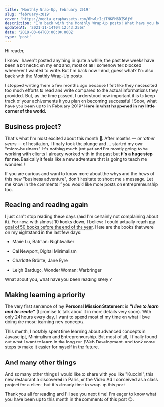 ```yaml
---
title: 'Monthly Wrap-Up, February 2019'
slug: 'february-2019'
cover: 'https://media.graphassets.com/6hwlrIciTNKPM6DIS6jW'
description: "I'm back with the Monthly Wrap-Up posts! What have you been up to in February 2019? Here is what happened in my little corner of the world."
updatedAt: '2021-11-14T04:12:43.256Z'
date: '2019-03-04T00:00:00.000Z'
type: 'post'
---
```


Hi reader,

I know I haven't posted anything in quite a while, the past few weeks have been a bit hectic on my end and, most of all I somehow felt blocked whenever I wanted to write. But I'm back now ! And, guess what? I'm also back with the Monthly Wrap-Up posts.

I stopped writing them a few months ago because I felt like they necessited too much efforts to read and write compared to the actual informations they provided. But, as the time passed, I understood how important it is to keep track of your achivements if you plan on becoming successful ! Sooo, what have you been up to in February 2019? **Here is what happened in my little corner of the world.**

## Business project?

That's what I'm most excited about this month 🙈. After months — _or rather years_ — of hesitation, I finally took the plunge and ... started my own "micro-business". It's nothing much just yet and I'm mostly going to be working with clients I already worked with in the past but **it's a huge step for me**. Basically it feels like a new adventure that is going to teach me wonders !

If you are curious and want to know more about the whys and the hows of this new "business adventure", don't hesitate to shoot me a message. Let me know in the comments if you would like more posts on entrepreneurship too.

## Reading and reading again

I just can't stop reading these days (and I'm certainly not complaining about it). For now, with almost 10 books down, I believe I could actually reach [my goal of 50 books before the end of the year](/2019/). Here are the books that were on my nightstand in the last few days:

-   Marie Lu, Batman: Nightwalker

-   Cal Newport, Digital Minimalism

-   Charlotte Brönte, Jane Eyre

-   Leigh Bardugo, Wonder Woman: Warbringer

What about you, what have you been reading lately ?

## Making learning a priority

The very first sentence of my **Personal Mission Statement** is _**"I live to learn and to create"**_ (I promise to talk about it in more details very soon). With only 24 hours every day, I want to spend most of my time on what I love doing the most: learning new concepts.

This month, I notably spent time learning about advanced concepts in Javascript, Minimalism and Entrepreneurship. But most of all, I finally found out what I want to learn in the long run (Web Development) and took some steps to make it easier for myself in the future.

## And many other things

And so many other things I would like to share with you like "Kuccini", this new restaurant a discovered in Paris, or the Video Ad I conceived as a class project for a client, but it's already time to wrap up this post.

Thank you all for reading and I'll see you next time! I'm eager to know what you have been up to this month in the comments of this post 😉.
